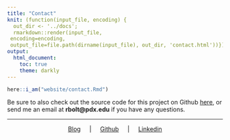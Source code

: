 ```yaml
---
title: "Contact"
knit: (function(input_file, encoding) {
  out_dir <- '../docs';
  rmarkdown::render(input_file,
 encoding=encoding,
 output_file=file.path(dirname(input_file), out_dir, 'contact.html'))})
output:
  html_document:
    toc: true
    theme: darkly
---
```


```r
here::i_am("website/contact.Rmd")
```

Be sure to also check out the source code for this project on Github [here](https://github.com/rbolt13/covid19), or send me an email at **rbolt@pdx.edu** if you have any questions. 

---

<center>

[Blog](https://www.rbolt.me/)     $\quad$|$\quad$ [Github](https://github.com/rbolt13)    $\quad$|$\quad$ [Linkedin](https://www.linkedin.com/in/randi-bolt/)

</center>